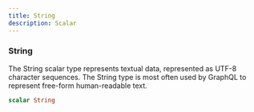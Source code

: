 ```yaml
---
title: String
description: Scalar
---
```


### String
The String scalar type represents textual data, represented as UTF-8 character sequences. The String type is most often used by GraphQL to represent free-form human-readable text.

```graphql
scalar String
```


